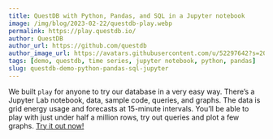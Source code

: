 ```yaml
---
title: QuestDB with Python, Pandas, and SQL in a Jupyter notebook
image: /img/blog/2023-02-22/questdb-play.webp
permalink: https://play.questdb.io/
author: QuestDB
author_url: https://github.com/questdb
author_image_url: https://avatars.githubusercontent.com/u/52297642?s=200&v=4
tags: [demo, questdb, time series, jupyter notebook, python, pandas]
slug: questdb-demo-python-pandas-sql-jupyter
---
```


We built `play` for anyone to try our database in a very easy way. There’s a
Jupyter Lab notebook, data, sample code, queries, and graphs. The data is grid
energy usage and forecasts at 15-minute intervals. You’ll be able to play with
just under half a million rows, try out queries and plot a few graphs.
[Try it out now!](https://play.questdb.io/)
